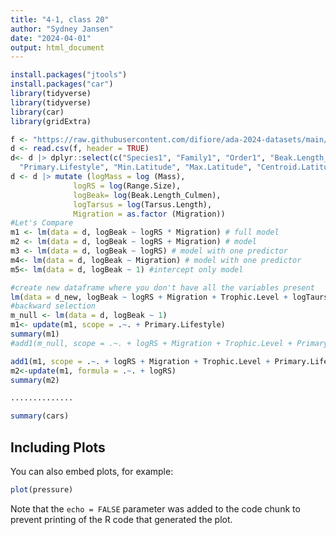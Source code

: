 ```yaml
---
title: "4-1, class 20"
author: "Sydney Jansen"
date: "2024-04-01"
output: html_document
---
```

```r
install.packages("jtools")
install.packages("car")
library(tidyverse) 
library(tidyverse)
library(car)
library(gridExtra)
```

```r
f <- "https://raw.githubusercontent.com/difiore/ada-2024-datasets/main/AVONETdataset1.csv"
d <- read.csv(f, header = TRUE)
d<- d |> dplyr::select(c("Species1", "Family1", "Order1", "Beak.Length_Culmen", "Beak.Width", "Beak.Depth", "Tarsus.Length", "Wing.Length", "Tail.Length", "Mass", "Habitat", "Migration", "Trophic.Level", "Trophic.Niche",
  "Primary.Lifestyle", "Min.Latitude", "Max.Latitude", "Centroid.Latitude", "Range.Size", "Tarsus.Length"))
d <- d |> mutate (logMass = log (Mass),
              logRS = log(Range.Size),
              logBeak= log(Beak.Length_Culmen),
              logTarsus = log(Tarsus.Length),
              Migration = as.factor (Migration))
#Let's Compare
m1 <- lm(data = d, logBeak ~ logRS * Migration) # full model
m2 <- lm(data = d, logBeak ~ logRS + Migration) # model
m3 <- lm(data = d, logBeak ~ logRS) # model with one predictor
m4<- lm(data = d, logBeak ~ Migration) # model with one predictor
m5<- lm(data = d, logBeak ~ 1) #intercept only model

#create new dataframe where you don't have all the variables present
lm(data = d_new, logBeak ~ logRS + Migration + Trophic.Level + logTaursus + Primary.Lifestyle) #not complete don't know how to create d_new
#backward selection
m_null <- lm(data = d, logBeak ~ 1)
m1<- update(m1, scope = .~. + Primary.Lifestyle)
summary(m1)
#add1(m_null, scope = .~. + logRS + Migration + Trophic.Level + Primary.Lifestyle, test="F") 

add1(m1, scope = .~. + logRS + Migration + Trophic.Level + Primary.Lifestyle, test="F") #explanatory model
m2<-update(m1, formula = .~. + logRS)
summary(m2)

..............
```


```r
summary(cars)
```

## Including Plots

You can also embed plots, for example:

```r
plot(pressure)
```

Note that the `echo = FALSE` parameter was added to the code chunk to prevent printing of the R code that generated the plot.
